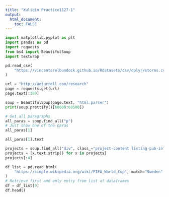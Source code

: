 ```yaml
---
title: "Xuliqin Practice1127-1"
output: 
  html_document:
    toc: FALSE
---
```


```python
import matplotlib.pyplot as plt
import pandas as pd
import requests
from bs4 import BeautifulSoup
import textwrap
```

```python
pd.read_csv(
    "https://vincentarelbundock.github.io/Rdatasets/csv/dplyr/storms.csv", nrows=10
)
```

```python
url = "http://aeturrell.com/research"
page = requests.get(url)
page.text[:300]
```

```python
soup = BeautifulSoup(page.text, "html.parser")
print(soup.prettify()[60000:60500])
```

```python
# Get all paragraphs
all_paras = soup.find_all("p")
# Just show one of the paras
all_paras[1]
```

```python
all_paras[1].text
```

```python
projects = soup.find_all("div", class_="project-content listing-pub-info")
projects = [x.text.strip() for x in projects]
projects[:4]
```

```python
df_list = pd.read_html(
    "https://simple.wikipedia.org/wiki/FIFA_World_Cup", match="Sweden"
)
# Retrieve first and only entry from list of dataframes
df = df_list[0]
df.head()
```